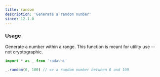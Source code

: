```yaml
---
title: random
description: 'Generate a random number'
since: 12.1.0
---
```


### Usage

Generate a number within a range. This function is meant for utility use -- not cryptographic.

```ts twoslash
import * as _ from 'radashi'

_.random(0, 100) // => a random number between 0 and 100
```
